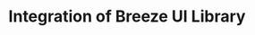 ---
title: 'Integration of Breeze UI Library'
description: 'Explore how is it possible to integrate Breeze by using Breeze UI Library'
---